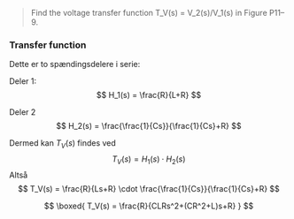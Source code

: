 > Find the voltage transfer function T_V(s) = V_2(s)/V_1(s) in Figure P11–9.

### Transfer function

Dette er to spændingsdelere i serie:

Deler 1:
$$
H_1(s) = \frac{R}{L+R}
$$

Deler 2
$$
H_2(s) = \frac{\frac{1}{Cs}}{\frac{1}{Cs}+R}
$$


Dermed kan $T_V(s)$ findes ved
$$
T_V(s)= H_1(s)\cdot H_2(s)
$$
Altså
$$
T_V(s) = \frac{R}{Ls+R} \cdot \frac{\frac{1}{Cs}}{\frac{1}{Cs}+R}
$$

$$
\boxed{
T_V(s) = \frac{R}{CLRs^2+(CR^2+L)s+R}
}
$$